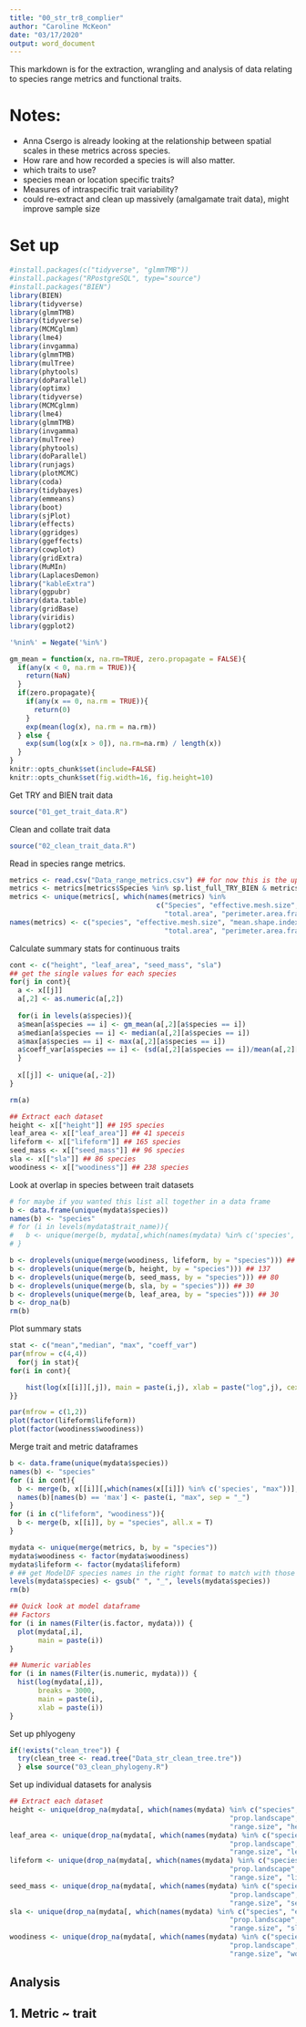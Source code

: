 ```yaml
---
title: "00_str_tr8_complier"
author: "Caroline McKeon"
date: "03/17/2020"
output: word_document
---
```


This markdown is for the extraction, wrangling and analysis of data relating to species range metrics and functional traits.

# Notes: 
- Anna Csergo is already looking at the relationship between spatial scales in these metrics across species. 
- How rare and how recorded a species is will also matter.
- which traits to use?
- species mean or location specific traits?
- Measures of intraspecific trait variability?
- could re-extract and clean up massively (amalgamate trait data), might improve sample size

# Set up
```r
#install.packages(c("tidyverse", "glmmTMB"))
#install.packages("RPostgreSQL", type="source")
#install.packages("BIEN")
library(BIEN)
library(tidyverse)
library(glmmTMB)
library(tidyverse)
library(MCMCglmm)
library(lme4)
library(invgamma)
library(glmmTMB)
library(mulTree)
library(phytools)
library(doParallel)
library(optimx) 
library(tidyverse)
library(MCMCglmm)
library(lme4)
library(glmmTMB)
library(invgamma)
library(mulTree)
library(phytools)
library(doParallel)
library(runjags)
library(plotMCMC)
library(coda)
library(tidybayes)
library(emmeans)
library(boot)
library(sjPlot)
library(effects)
library(ggridges)
library(ggeffects)
library(cowplot)
library(gridExtra)
library(MuMIn)
library(LaplacesDemon)
library("kableExtra")
library(ggpubr)
library(data.table)
library(gridBase)
library(viridis)
library(ggplot2)

'%nin%' = Negate('%in%')

gm_mean = function(x, na.rm=TRUE, zero.propagate = FALSE){
  if(any(x < 0, na.rm = TRUE)){
    return(NaN)
  }
  if(zero.propagate){
    if(any(x == 0, na.rm = TRUE)){
      return(0)
    }
    exp(mean(log(x), na.rm = na.rm))
  } else {
    exp(sum(log(x[x > 0]), na.rm=na.rm) / length(x))
  }
}
knitr::opts_chunk$set(include=FALSE) 
knitr::opts_chunk$set(fig.width=16, fig.height=10) 

```

Get TRY and BIEN trait data
```r
source("01_get_trait_data.R")
```

Clean and collate trait data
```r
source("02_clean_trait_data.R")
```

Read in species range metrics.
```r
metrics <- read.csv("Data_range_metrics.csv") ## for now this is the updated metrics as calculated by Anna Csergo in spring 2019
metrics <- metrics[metrics$Species %in% sp.list_full_TRY_BIEN & metrics$Model == "Occurrence",]
metrics <- unique(metrics[, which(names(metrics) %in% 
                                    c("Species", "effective.mesh.size", "mean.shape.index", "prop.landscape", 
                                      "total.area", "perimeter.area.frac.dim", "range.size"))])
names(metrics) <- c("species", "effective.mesh.size", "mean.shape.index", "prop.landscape", 
                                      "total.area", "perimeter.area.frac.dim", "range.size")
```


Calculate summary stats for continuous traits
```r
cont <- c("height", "leaf_area", "seed_mass", "sla")
## get the single values for each species
for(j in cont){
  a <- x[[j]]
  a[,2] <- as.numeric(a[,2])
  
  for(i in levels(a$species)){
  a$mean[a$species == i] <- gm_mean(a[,2][a$species == i])
  a$median[a$species == i] <- median(a[,2][a$species == i])
  a$max[a$species == i] <- max(a[,2][a$species == i])
  a$coeff_var[a$species == i] <- (sd(a[,2][a$species == i])/mean(a[,2][a$species == i]))*100
  }
  
  x[[j]] <- unique(a[,-2])
}

rm(a)

## Extract each dataset
height <- x[["height"]] ## 195 species
leaf_area <- x[["leaf_area"]] ## 41 speceis
lifeform <- x[["lifeform"]] ## 165 species
seed_mass <- x[["seed_mass"]] ## 96 species
sla <- x[["sla"]] ## 86 species
woodiness <- x[["woodiness"]] ## 238 species
```


Look at overlap in species between trait datasets
```r
# for maybe if you wanted this list all together in a data frame
b <- data.frame(unique(mydata$species))
names(b) <- "species"
# for (i in levels(mydata$trait_name)){
#   b <- unique(merge(b, mydata[,which(names(mydata) %in% c('species', i))], by = "species"))
# }

b <- droplevels(unique(merge(woodiness, lifeform, by = "species"))) ## 140
b <- droplevels(unique(merge(b, height, by = "species"))) ## 137
b <- droplevels(unique(merge(b, seed_mass, by = "species"))) ## 80
b <- droplevels(unique(merge(b, sla, by = "species"))) ## 30
b <- droplevels(unique(merge(b, leaf_area, by = "species"))) ## 30
b <- drop_na(b)
rm(b)
```


Plot summary stats
```r
stat <- c("mean","median", "max", "coeff_var")
par(mfrow = c(4,4))
  for(j in stat){
for(i in cont){

    hist(log(x[[i]][,j]), main = paste(i,j), xlab = paste("log",j), cex = 1, breaks = 50)
}}
```


```r
par(mfrow = c(1,2))
plot(factor(lifeform$lifeform))
plot(factor(woodiness$woodiness))
```

Merge trait and metric dataframes
```r
b <- data.frame(unique(mydata$species))
names(b) <- "species"
for (i in cont){
  b <- merge(b, x[[i]][,which(names(x[[i]]) %in% c('species', "max"))], by = "species", all.x = T); 
  names(b)[names(b) == 'max'] <- paste(i, "max", sep = "_") 
}
for (i in c("lifeform", "woodiness")){
  b <- merge(b, x[[i]], by = "species", all.x = T)
}

mydata <- unique(merge(metrics, b, by = "species"))
mydata$woodiness <- factor(mydata$woodiness)
mydata$lifeform <- factor(mydata$lifeform)
# ## get ModelDF species names in the right format to match with those in phylogenetic trees
levels(mydata$species) <- gsub(" ", "_", levels(mydata$species))
rm(b)
```

```r
## Quick look at model dataframe
## Factors
for (i in names(Filter(is.factor, mydata))) {
  plot(mydata[,i],
       main = paste(i))
}

## Numeric variables
for (i in names(Filter(is.numeric, mydata))) {
  hist(log(mydata[,i]),
       breaks = 3000,
       main = paste(i),
       xlab = paste(i))
}
```

Set up phlyogeny
```r
if(!exists("clean_tree")) {
  try(clean_tree <- read.tree("Data_str_clean_tree.tre"))
  } else source("03_clean_phylogeny.R")
```

Set up individual datasets for analysis
```r
## Extract each dataset
height <- unique(drop_na(mydata[, which(names(mydata) %in% c("species", "effective.mesh.size", "mean.shape.index", 
                                                      "prop.landscape", "total.area", "perimeter.area.frac.dim", 
                                                      "range.size", "height_max"))]))
leaf_area <- unique(drop_na(mydata[, which(names(mydata) %in% c("species", "effective.mesh.size", "mean.shape.index", 
                                                      "prop.landscape", "total.area", "perimeter.area.frac.dim", 
                                                      "range.size", "leaf_area_max"))]))
lifeform <- unique(drop_na(mydata[, which(names(mydata) %in% c("species", "effective.mesh.size", "mean.shape.index", 
                                                      "prop.landscape", "total.area", "perimeter.area.frac.dim", 
                                                      "range.size", "lifeform"))]))
seed_mass <- unique(drop_na(mydata[, which(names(mydata) %in% c("species", "effective.mesh.size", "mean.shape.index", 
                                                      "prop.landscape", "total.area", "perimeter.area.frac.dim", 
                                                      "range.size", "seed_mass_max"))]))
sla <- unique(drop_na(mydata[, which(names(mydata) %in% c("species", "effective.mesh.size", "mean.shape.index", 
                                                      "prop.landscape", "total.area", "perimeter.area.frac.dim", 
                                                      "range.size", "sla_max"))]))
woodiness <- unique(drop_na(mydata[, which(names(mydata) %in% c("species", "effective.mesh.size", "mean.shape.index", 
                                                      "prop.landscape", "total.area", "perimeter.area.frac.dim", 
                                                      "range.size", "woodiness"))]))
```





## Analysis
## 1. Metric ~ trait

```r

```





